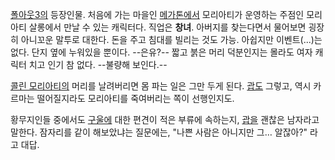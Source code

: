 [[폴아웃3]]의 등장인물. 처음에 가는 마을인 [[메가톤]]에서 모리아티가 운영하는 주점인 모리아티 살롱에서 만날 수 있는 캐릭터다. 직업은 '''창녀'''. 아버지를 찾는다면서 물어보면 굉장히 아니꼬운 말투로 대한다. 돈을 주고 침대를 빌리는 것도 가능. 아쉽지만 이벤트(...)는 없다. 단지 옆에 누워있을 뿐이다. --은유?-- 짧고 붉은 머리 덕분인지는 몰라도 여자 캐릭터 치고 인기 참 없다. --불량해 보인다.--

[[콜린 모리아티]]의 머리를 날려버리면 몸 파는 일은 그만 두게 된다. [[괍]]도 그렇고, 역시 카르마는 떨어질지라도 모리아티를 죽여버리는 쪽이 선행인지도.

황무지인들 중에서도 [[구울]]에 대한 편견이 적은 부류에 속하는지, [[괍]]을 괜찮은 남자라고 말한다. 잠자리를 같이 해보았냐는 질문에는, "나쁜 사람은 아니지만 그… 알잖아?" 라고 대답.
